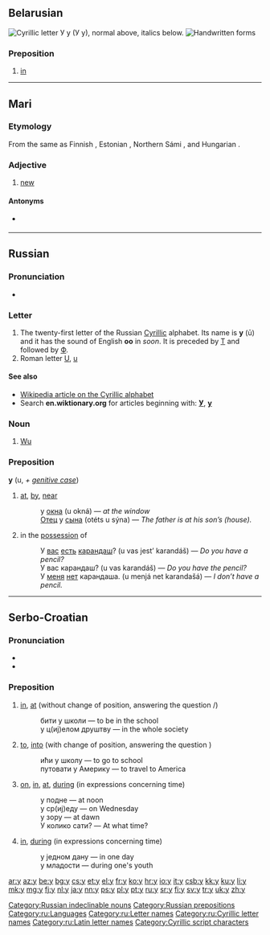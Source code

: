 {{Cyrillic character info|hex=443|name=CYRILLIC SMALL LETTER U}}
{{also|y|ყ|Appendix:Variations of "y"}}
==Belarusian==
[[File:Cyrillic U.png|thumb|right|Cyrillic letter '''У у'''<br/>
(''У у''), normal above, italics below.]]
[[File:21-Russian alphabet-У у.svg|thumb|Handwritten forms]]

===Preposition===
{{head|be|preposition|sc=Cyrl|tr=u}}

# [[in]]

----

==Mari==

===Etymology===
From the same {{etyl|fiu-pro|chm}} {{recons|wuδe|lang=fiu-pro}} as Finnish {{term|uusi}}, Estonian {{term|uus}}, Northern Sámi {{term|ođđa}}, and Hungarian {{term|új}}.

===Adjective===
{{head|chm|adjective|tr=u|sc=Cyrl}}

# [[new]]

====Antonyms====
* {{qualifier|new}} {{l|chm|тошто|sc=Cyrl}}

----

==Russian==

===Pronunciation===
* {{IPA|[u]|lang=ru}}

===Letter===
{{head|ru|letter|lower case||upper case|У}}

# The twenty-first letter of the Russian [[Cyrillic]] alphabet. Its name is '''у''' (ū) and it has the sound of English '''oo''' in ''soon''. It is preceded by [[т|Т]] and followed by [[ф|Ф]].
# Roman letter [[U]], [[u]]

====See also====
* [[w:Cyrillic alphabet|Wikipedia article on the Cyrillic alphabet]]
* Search '''en.wiktionary.org''' for articles beginning with: '''[http://en.wiktionary.org/w/index.php?title=Special%3AAllpages&from=%D0%A3&namespace=0 У]''', '''[http://en.wiktionary.org/w/index.php?title=Special%3AAllpages&from=%D1%83&namespace=0 у]'''

===Noun===
{{wikipedia|lang=ru|у (китайский язык)}}
{{ru-noun|tr=u|g=m}} {{indeclinable}}

# [[Wu]] {{qualifier|language}}

===Preposition===
'''у''' (u, ''+ [[genitive case]]'')

# [[at]], [[by]], [[near]]
#: у [[окно|окна]] (u okná) — ''at the window''
#: [[отец|Отец]] у [[сын|сына]] (otéts u sýna) — ''The father is at his son’s (house).''
# in the [[possession]] of
#: У [[вы|вас]] [[есть]] [[карандаш]]? (u vas jest’ karandáš) — ''Do you have a pencil?''
#: У вас карандаш? (u vas karandáš) — ''Do you have the pencil?''
#: У [[я|меня]] [[нет]] карандаша. (u menjá net karandašá) — ''I don’t have a pencil.''

[[Category:Russian indeclinable nouns]]
[[Category:Russian prepositions]]
[[Category:ru:Languages]]
[[Category:ru:Letter names]]
[[Category:ru:Cyrillic letter names]]
[[Category:ru:Latin letter names]]

----

==Serbo-Croatian==

===Pronunciation===
* {{IPA|/u/|lang=sh}}
* {{audio|Sr-u.ogg|audio}}

===Preposition===
{{sh-preposition|c|u}}

# {{qualifier|with locative}} [[in]], [[at]] (without change of position, answering the question {{term|sc=Cyrl|гдје|гдје̏|lang=sh}}/{{term|sc=Cyrl|где|где̏|lang=sh}})
#: бити у школи — to be in the school
#: у ц(иј)елом друштву — in the whole society
# {{qualifier|with accusative}} [[to]], [[into]] (with change of position, answering the question {{term|sc=Cyrl|куда|ку̀да|lang=sh}})
#: ићи у школу — to go to school
#: путовати у Америку — to travel to America
# {{qualifier|with accusative}} [[on]], [[in]], [[at]], [[during]] (in expressions concerning time)
#: у подне — at noon
#: у ср(иј)еду — on Wednesday
#: у зору — at dawn
#: У колико сати? — At what time?
# {{qualifier|with locative}} [[in]], [[during]] (in expressions concerning time)
#: у једном дану — in one day
#: у младости — during one's youth

[[Category:Cyrillic script characters]]

[[ar:у]]
[[az:у]]
[[be:у]]
[[bg:у]]
[[cs:у]]
[[et:у]]
[[el:у]]
[[fr:у]]
[[ko:у]]
[[hr:у]]
[[io:у]]
[[it:у]]
[[csb:у]]
[[kk:у]]
[[ku:у]]
[[li:у]]
[[mk:у]]
[[mg:у]]
[[fj:у]]
[[nl:у]]
[[ja:у]]
[[nn:у]]
[[ps:у]]
[[pl:у]]
[[pt:у]]
[[ru:у]]
[[sr:у]]
[[fi:у]]
[[sv:у]]
[[tr:у]]
[[uk:у]]
[[zh:у]]